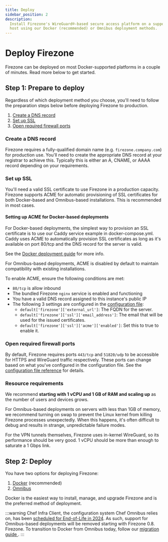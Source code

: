 ```yaml
---
title: Deploy
sidebar_position: 2
description:
  Install Firezone's WireGuard®-based secure access platform on a support
  host using our Docker (recommended) or Omnibus deployment methods.
---
```


# Deploy Firezone

Firezone can be deployed on most Docker-supported platforms in a couple of minutes.
Read more below to get started.

## Step 1: Prepare to deploy

Regardless of which deployment method you choose, you'll need to follow the
preparation steps below before deploying Firezone to production.

1. [Create a DNS record](#create-a-dns-record)
1. [Set up SSL](#set-up-ssl)
1. [Open required firewall ports](#open-required-firewall-ports)

### Create a DNS record

Firezone requires a fully-qualified domain name (e.g. `firezone.company.com`)
for production use. You'll need to create the appropriate DNS record at your
registrar to achieve this. Typically this is either an A, CNAME, or AAAA record
depending on your requirements.

### Set up SSL

You'll need a valid SSL certificate to use Firezone in a production capacity.
Firezone supports ACME for automatic provisioning of SSL certificates for both
Docker-based and Omnibus-based installations. This is recommended in most cases.

<Tabs>
<TabItem value="docker" label="Docker" default>

#### Setting up ACME for Docker-based deployments

For Docker-based deployments, the simplest way to provision an SSL
certificate is to use our Caddy service example in docker-compose.yml.
Caddy uses ACME to automatically provision SSL certificates as long as
it's available on port 80/tcp and the DNS record for the server is valid.

See the [Docker deployment guide](docker) for more info.

</TabItem>
<TabItem value="omnibus" label="Omnibus">

For Omnibus-based deployments, ACME is disabled by default to maintain
compatibility with existing installations.

To enable ACME, ensure the following conditions are met:

* `80/tcp` is allow inbound
* The bundled Firezone `nginx` service is enabled and functioning
* You have a valid DNS record assigned to this instance's public IP
* The following 3 settings are configured in the [configuration file](../reference/configuration-file):
  * `default['firezone']['external_url']`: The FQDN for the server.
  * `default['firezone']['ssl']['email_address']`: The email that will be used
    for the issued certificates.
  * `default['firezone']['ssl']['acme']['enabled']`: Set this to true to enable it.

</TabItem>
</Tabs>

### Open required firewall ports

By default, Firezone requires ports `443/tcp` and `51820/udp` to be
accessible for HTTPS and WireGuard traffic respectively.
These ports can change based on what you've configured in the configuration file.
See the
[configuration file reference](../reference/configuration-file)
for details.

### Resource requirements

We recommend **starting with 1 vCPU and 1 GB of RAM and scaling up** as the
number of users and devices grows.

For Omnibus-based deployments on servers with less than 1GB of memory, we
recommend turning on swap to prevent the Linux kernel from killing
Firezone processes unexpectedly. When this happens, it's often difficult to
debug and results in strange, unpredictable failure modes.

For the VPN tunnels themselves, Firezone uses in-kernel WireGuard, so its
performance should be very good. 1 vCPU should be more than enough to saturate
a 1 Gbps link.

## Step 2: Deploy

You have two options for deploying Firezone:

1. [Docker](docker) (recommended)
1. [Omnibus](omnibus)

Docker is the easiest way to install, manage, and upgrade Firezone and is the
preferred method of deployment.

:::warning
Chef Infra Client, the configuration system Chef Omnibus relies on, has been
[scheduled for End-of-Life in 2024](https://docs.chef.io/versions/). As such,
support for Omnibus-based deployments will be removed starting with Firezone 0.8.
Firezone. To transition to Docker from Omnibus today, follow our [migration guide
](../administer/migrate).
:::
